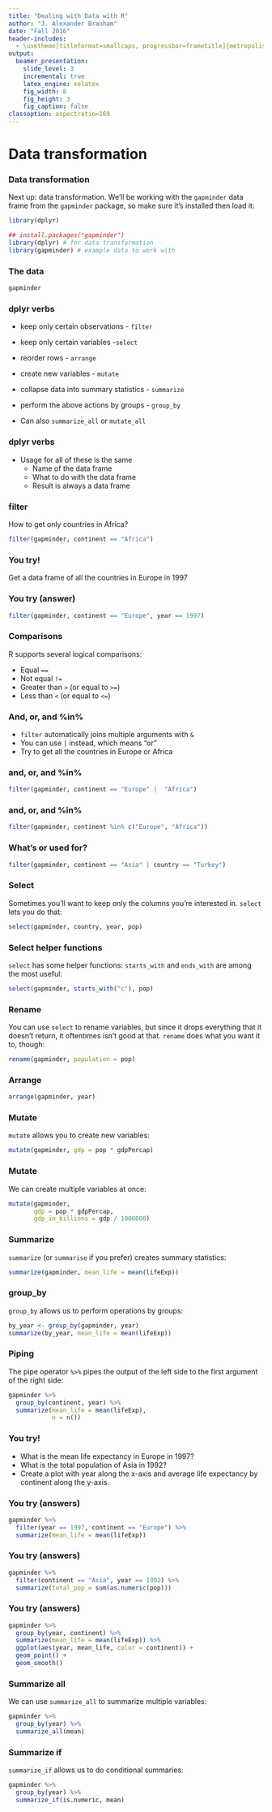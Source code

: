 ```yaml
---
title: "Dealing with Data with R"
author: "J. Alexander Branham"
date: "Fall 2016"
header-includes: 
  - \usetheme[titleformat=smallcaps, progressbar=frametitle]{metropolis}
output: 
  beamer_presentation:
    slide_level: 3
    incremental: true
    latex_engine: xelatex
    fig_width: 8
    fig_height: 3
    fig_caption: false
classoption: aspectratio=169
---
```



# Data transformation 
### Data transformation

Next up: data transformation. We'll be working with the `gapminder` data
frame from the `gapminder` package, so make sure it's installed
then load it:
```r
library(dplyr)
```

```r
## install.packages("gapminder")
library(dplyr) # for data transformation
library(gapminder) # example data to work with
```

### The data
```r
gapminder
```

### dplyr verbs
* keep only certain observations - `filter`
* keep only certain variables -`select`
* reorder rows - `arrange`
* create new variables - `mutate`
* collapse data into summary statistics - `summarize`

* perform the above actions by groups - `group_by`
* Can also `summarize_all` or `mutate_all`

### dplyr verbs
* Usage for all of these is the same
    + Name of the data frame
    + What to do with the data frame
    + Result is always a data frame

### filter
How to get only countries in Africa?

```r
filter(gapminder, continent == "Africa")
```

### You try! 
Get a data frame of all the countries in Europe in 1997

### You try (answer)
```r
filter(gapminder, continent == "Europe", year == 1997)
```

### Comparisons
R supports several logical comparisons:

* Equal `==`
* Not equal `!=`
* Greater than `>` (or equal to `>=`)
* Less than `<` (or equal to `<=`)

### And, or, and %in%
* `filter` automatically joins multiple arguments with `&`
* You can use `|` instead, which means "or"
* Try to get all the countries in Europe or Africa

### and, or, and %in%
```r
filter(gapminder, continent == "Europe" |  "Africa")
```

### and, or, and %in% 

```r
filter(gapminder, continent %in% c("Europe", "Africa"))
```

### What's or used for?

```r
filter(gapminder, continent == "Asia" | country == "Turkey")
```

### Select
Sometimes you'll want to keep only the columns you're interested in.
`select` lets you do that:

```r
select(gapminder, country, year, pop)
```

### Select helper functions
`select` has some helper functions: `starts_with` and `ends_with` are
among the most useful:

```r
select(gapminder, starts_with("c"), pop)
```

### Rename
You can use `select` to rename variables, but since it drops
everything that it doesn't return, it oftentimes isn't good at that.
`rename` does what you want it to, though:

```r
rename(gapminder, population = pop)
```

### Arrange
```r
arrange(gapminder, year)
```

### Mutate
`mutate` allows you to create new variables:

```r
mutate(gapminder, gdp = pop * gdpPercap)
```

### Mutate
We can create multiple variables at once:

```r
mutate(gapminder,
       gdp = pop * gdpPercap,
       gdp_in_billions = gdp / 1000000)
```

### Summarize
`summarize` (or `summarise` if you prefer) creates summary statistics:

```r
summarize(gapminder, mean_life = mean(lifeExp))
```

### group_by
`group_by` allows us to perform operations by groups:

```r
by_year <- group_by(gapminder, year)
summarize(by_year, mean_life = mean(lifeExp))
```

### Piping
The pipe operator `%>%` pipes the output of the left side to the first
argument of the right side:

```r
gapminder %>%
  group_by(continent, year) %>%
  summarize(mean_life = mean(lifeExp),
            n = n())
```

### You try! 

* What is the mean life expectancy in Europe in 1997?
* What is the total population of Asia in 1992?
* Create a plot with year along the x-axis and average life expectancy
by continent along the y-axis. 
  
### You try (answers)
```r
gapminder %>%
  filter(year == 1997, continent == "Europe") %>%
  summarize(mean_life = mean(lifeExp))
```

### You try (answers)
```r
gapminder %>%
  filter(continent == "Asia", year == 1992) %>%
  summarize(total_pop = sum(as.numeric(pop)))
```

### You try (answers)
```r
gapminder %>%
  group_by(year, continent) %>%
  summarize(mean_life = mean(lifeExp)) %>%
  ggplot(aes(year, mean_life, color = continent)) +
  geom_point() + 
  geom_smooth()
```

### Summarize all 
We can use `summarize_all` to summarize multiple variables:

```r
gapminder %>%
  group_by(year) %>%
  summarize_all(mean)
```

### Summarize if
`summarize_if` allows us to do conditional summaries:

```r
gapminder %>%
  group_by(year) %>%
  summarize_if(is.numeric, mean)
```   
